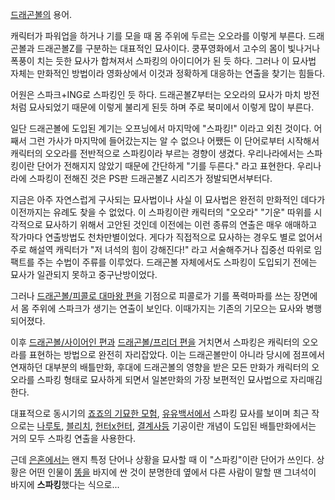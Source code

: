 [[드래곤볼]]의 용어.

캐릭터가 파워업을 하거나 기를 모을 때 몸 주위에 두르는 오오라를 이렇게 부른다. 드래곤볼과 드래곤볼Z를 구분하는 대표적인 묘사이다. 쿵푸영화에서 고수의 몸이 빛나거나 폭풍이 치는 듯한 묘사가 합쳐져서 스파킹의 아이디어가 된 듯 하다. 그러나 이 묘사법 자체는 만화적인 방법이라 영화상에서 이것과 정확하게 대응하는 연출을 찾기는 힘들다.

어원은 스파크+ING로 스파킹인 듯 하다. 드래곤볼Z부터는 오오라의 묘사가 마치 방전처럼 묘사되었기 때문에 이렇게 불리게 된듯 하며 주로 북미에서 이렇게 많이 부른다.

일단 드래곤볼에 도입된 계기는 오프닝에서 마지막에 "스파킹!" 이라고 외친 것이다. 어째서 그런 가사가 마지막에 들어갔는지는 알 수 없으나 어쨌든 이 단어로부터 시작해서 캐릭터의 오오라를 전반적으로 스파킹이라 부르는 경향이 생겼다. 우리나라에서는 스파킹이란 단어가 전해지지 않았기 때문에 간단하게 "기를 두른다." 라고 표현한다. 우리나라에 스파킹이 전해진 것은 PS판 드래곤볼Z 시리즈가 정발되면서부터다.

지금은 아주 자연스럽게 구사되는 묘사법이나 사실 이 묘사법은 완전히 만화적인 데다가 이전까지는 유례도 찾을 수 없었다. 이 스파킹이란 캐릭터의 "오오라" "기운" 따위를 시각적으로 묘사하기 위해서 고안된 것인데 이전에는 이런 종류의 연출은 매우 애매하고 작가마다 연출방법도 천차만별이었다. 게다가 직접적으로 묘사하는 경우도 별로 없어서 주로 해설역 캐릭터가 "저 녀석의 힘이 강해진다!" 라고 서술해주거나 집중선 따위로 임팩트를 주는 수법이 주류를 이루었다. 드래곤볼 자체에서도 스파킹이 도입되기 전에는 묘사가 일관되지 못하고 중구난방이었다.

그러나 [[드래곤볼/피콜로 대마왕 편]]을 기점으로 피콜로가 기를 폭력마파를 쓰는 장면에서 몸 주위에 스파크가 생기는 연출이 보인다. 이때가지는 기존의 기모으는 묘사와 병행되어졌다.

이후 [[드래곤볼/사이어인 편]]과 [[드래곤볼/프리더 편]]을 거치면서 스파킹은 캐릭터의 오오라를 표현하는 방법으로 완전히 자리잡았다. 이는 드래곤볼만이 아니라 당시에 점프에서 연재하던 대부분의 배틀만화, 후대에 드래곤볼의 영향을 받은 모든 만화가 캐릭터의 오오라를 스파킹 형태로 묘사하게 되면서 일본만화의 가장 보편적인 묘사법으로 자리매김한다.

대표적으로 동시기의 [[죠죠의 기묘한 모험]], [[유유백서]]에서 스파킹 묘사를 보이며 최근 작으로는 [[나루토]], [[블리치]], [[헌터x헌터]], [[결계사]]등 기공이란 개념이 도입된 배틀만화에서는 거의 모두 스파킹 연출을 사용한다.

근데 [[은혼]]에서는 왠지 특정 단어나 상황을 묘사할 때 이 "스파킹"이란 단어가 쓰인다. 상황은 어떤 인물이 [[똥]]을 바지에 싼 것이 분명한데 옆에서 다른 사람이 말할 땐 그녀석이 바지에 '''스파킹'''했다는 식으로...
